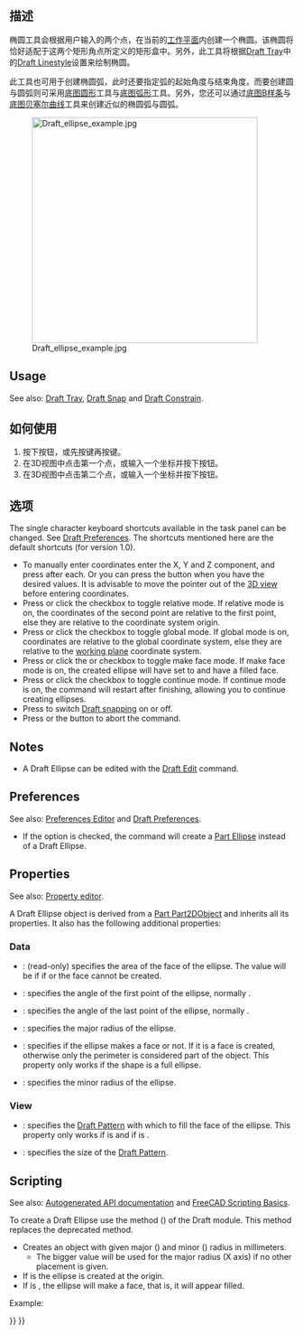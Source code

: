 <languages/>

{{Docnav
|[[Draft_Circle|Circle]]
|[[Draft_Rectangle|Rectangle]]
|[[Draft_Workbench|Draft]]
|IconL=Draft_Circle.svg 
|IconR=Draft_Rectangle.svg 
|IconC=Workbench_Draft.svg
}}

{{GuiCommand
|Name=Draft Ellipse
|MenuLocation=Drafting → Ellipse<br>2D Drafting → Ellipse
|Workbenches=[[Draft_Workbench|Draft]], [[BIM_Workbench|BIM]]
|Shortcut={{KEY|E}} {{KEY|L}}
|Version=0.7
}}

<span id="Description"></span>
==描述==

<div class="mw-translate-fuzzy">
椭圆工具会根据用户输入的两个点，在当前的[[Draft SelectPlane|工作平面]]内创建一个椭圆。该椭圆将恰好适配于这两个矩形角点所定义的矩形盒中。另外，此工具将根据[[Draft Tray]]中的[[Draft Linestyle]]设置来绘制椭圆。
</div>

<div class="mw-translate-fuzzy">
此工具也可用于创建椭圆弧，此时还要指定弧的起始角度与结束角度。而要创建圆与圆弧则可采用[[Draft Circle|底图圆形]]工具与[[Draft Arc|底图弧形]]工具。另外，您还可以通过[[Draft BSpline|底图B样条]]与[[Draft BezCurve|底图贝塞尔曲线]]工具来创建近似的椭圆弧与圆弧。
</div>

[[Image:Draft_ellipse_example.jpg|400px]]
<div class="mw-translate-fuzzy">
{{Caption|通过矩形角点所定义的椭圆}}
</div>

==Usage==

See also: [[Draft_Tray|Draft Tray]], [[Draft_Snap|Draft Snap]] and [[Draft_Constrain|Draft Constrain]].

<div class="mw-translate-fuzzy">
==如何使用==
# 按下{{Button|[[Image:Draft Ellipse.png|16px]] [[Draft Ellipse]]}}按钮，或先按{{KEY|E}}键再按{{KEY|L}}键。
# 在3D视图中点击第一个点，或输入一个坐标并按下{{Button|[[Image:Draft_AddPoint.svg|16px]] add point}}按钮。
# 在3D视图中点击第二个点，或输入一个坐标并按下{{Button|[[Image:Draft_AddPoint.svg|16px]] add point}}按钮。
</div>

<span id="Options"></span>
==选项==

The single character keyboard shortcuts available in the task panel can be changed. See [[Draft_Preferences|Draft Preferences]]. The shortcuts mentioned here are the default shortcuts (for version 1.0).

* To manually enter coordinates enter the X, Y and Z component, and press {{KEY|Enter}} after each. Or you can press the {{Button|[[Image:Draft_AddPoint.svg|16px]] Enter point}} button when you have the desired values. It is advisable to move the pointer out of the [[3D_view|3D view]] before entering coordinates.
* Press {{KEY|R}} or click the {{MenuCommand|Relative}} checkbox to toggle relative mode. If relative mode is on, the coordinates of the second point are relative to the first point, else they are relative to the coordinate system origin.
* Press {{KEY|G}} or click the {{MenuCommand|Global}} checkbox to toggle global mode. If global mode is on, coordinates are relative to the global coordinate system, else they are relative to the [[Draft_SelectPlane|working plane]] coordinate system.
* Press {{KEY|F}} or click the {{MenuCommand|Filled}}{{VersionNoteMinus|1.0}} or {{MenuCommand|Make face}}{{VersionNote|1.1}} checkbox to toggle make face mode. If make face mode is on, the created ellipse will have {{PropertyData|Make Face}} set to {{TRUE}} and have a filled face.
* Press {{KEY|N}} or click the {{MenuCommand|Continue}} checkbox to toggle continue mode. If continue mode is on, the command will restart after finishing, allowing you to continue creating ellipses.
* Press {{KEY|S}} to switch [[Draft_Snap|Draft snapping]] on or off.
* Press {{KEY|Esc}} or the {{Button|Close}} button to abort the command.

==Notes==

* A Draft Ellipse can be edited with the [[Draft_Edit|Draft Edit]] command.

==Preferences==

See also: [[Preferences_Editor|Preferences Editor]] and [[Draft_Preferences|Draft Preferences]].

* If the {{MenuCommand|Edit → Preferences... → Draft → General → Create Part primitives if possible}} option is checked, the command will create a [[Part_Ellipse|Part Ellipse]] instead of a Draft Ellipse.

==Properties==

See also: [[Property_editor|Property editor]].

A Draft Ellipse object is derived from a [[Part_Part2DObject|Part Part2DObject]] and inherits all its properties. It also has the following additional properties:

===Data===

{{TitleProperty|Draft}}

* {{PropertyData|Area|Area}}: (read-only) specifies the area of the face of the ellipse. The value will be {{value|0.0}} if {{PropertyData|Make Face}} if {{FALSE}} or the face cannot be created.
* {{PropertyData|First Angle|Angle}}: specifies the angle of the first point of the ellipse, normally {{value|0&#176;}}.
* {{PropertyData|Last Angle|Angle}}: specifies the angle of the last point of the ellipse, normally {{value|0&#176;}}.
* {{PropertyData|Major Radius|Length}}: specifies the major radius of the ellipse.
* {{PropertyData|Make Face|Bool}}: specifies if the ellipse makes a face or not. If it is {{TRUE}} a face is created, otherwise only the perimeter is considered part of the object. This property only works if the shape is a full ellipse.
* {{PropertyData|Minor Radius|Length}}: specifies the minor radius of the ellipse.

===View===

{{TitleProperty|Draft}}

* {{PropertyView|Pattern|Enumeration}}: specifies the [[Draft_Pattern|Draft Pattern]] with which to fill the face of the ellipse. This property only works if {{PropertyData|Make Face}} is {{TRUE}} and if {{PropertyView|Display Mode}} is {{value|Flat Lines}}.
* {{PropertyView|Pattern Size|Float}}: specifies the size of the [[Draft_Pattern|Draft Pattern]].

==Scripting==

See also: [https://freecad.github.io/SourceDoc/ Autogenerated API documentation] and [[FreeCAD Scripting Basics|FreeCAD Scripting Basics]].

To create a Draft Ellipse use the {{incode|make_ellipse}} method ({{Version|0.19}}) of the Draft module. This method replaces the deprecated {{incode|makeEllipse}} method.

{{Code|code=
ellipse = make_ellipse(majradius, minradius, placement=None, face=True, support=None)
}}

* Creates an {{incode|ellipse}} object with given major ({{incode|majradius}}) and minor ({{incode|minradius}}) radius in millimeters.
** The bigger value will be used for the major radius (X axis) if no other placement is given.
* If {{incode|placement}} is {{incode|None}} the ellipse is created at the origin.
* If {{incode|face}} is {{incode|True}}, the ellipse will make a face, that is, it will appear filled.

Example:

{{Code|code=
import FreeCAD as App
import Draft

doc = App.newDocument()

ellipse1 = Draft.make_ellipse(3000, 200)
ellipse2 = Draft.make_ellipse(700, 1000)

zaxis = App.Vector(0, 0, 1)
p3 = App.Vector(1000, 1000, 0)
place3 = App.Placement(p3, App.Rotation(zaxis, 90))

ellipse3 = Draft.make_ellipse(700, 1000, placement=place3)

doc.recompute()
}}


{{Docnav
|[[Draft_Circle|Circle]]
|[[Draft_Rectangle|Rectangle]]
|[[Draft_Workbench|Draft]]
|IconL=Draft_Circle.svg 
|IconR=Draft_Rectangle.svg 
|IconC=Workbench_Draft.svg
}}

{{Draft Tools navi{{#translation:}}}}
{{Userdocnavi{{#translation:}}}}